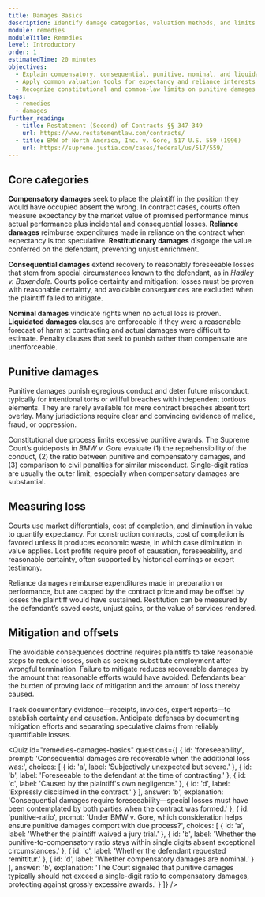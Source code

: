 ```yaml
---
title: Damages Basics
description: Identify damage categories, valuation methods, and limits that shape monetary awards.
module: remedies
moduleTitle: Remedies
level: Introductory
order: 1
estimatedTime: 20 minutes
objectives:
  - Explain compensatory, consequential, punitive, nominal, and liquidated damages.
  - Apply common valuation tools for expectancy and reliance interests.
  - Recognize constitutional and common-law limits on punitive damages.
tags:
  - remedies
  - damages
further_reading:
  - title: Restatement (Second) of Contracts §§ 347–349
    url: https://www.restatementlaw.com/contracts/
  - title: BMW of North America, Inc. v. Gore, 517 U.S. 559 (1996)
    url: https://supreme.justia.com/cases/federal/us/517/559/
---
```

## Core categories

**Compensatory damages** seek to place the plaintiff in the position they would have occupied absent the wrong. In contract cases, courts often measure expectancy by the market value of promised performance minus actual performance plus incidental and consequential losses. **Reliance damages** reimburse expenditures made in reliance on the contract when expectancy is too speculative. **Restitutionary damages** disgorge the value conferred on the defendant, preventing unjust enrichment.

**Consequential damages** extend recovery to reasonably foreseeable losses that stem from special circumstances known to the defendant, as in *Hadley v. Baxendale*. Courts police certainty and mitigation: losses must be proven with reasonable certainty, and avoidable consequences are excluded when the plaintiff failed to mitigate.

**Nominal damages** vindicate rights when no actual loss is proven. **Liquidated damages** clauses are enforceable if they were a reasonable forecast of harm at contracting and actual damages were difficult to estimate. Penalty clauses that seek to punish rather than compensate are unenforceable.

## Punitive damages

Punitive damages punish egregious conduct and deter future misconduct, typically for intentional torts or willful breaches with independent tortious elements. They are rarely available for mere contract breaches absent tort overlay. Many jurisdictions require clear and convincing evidence of malice, fraud, or oppression.

Constitutional due process limits excessive punitive awards. The Supreme Court’s guideposts in *BMW v. Gore* evaluate (1) the reprehensibility of the conduct, (2) the ratio between punitive and compensatory damages, and (3) comparison to civil penalties for similar misconduct. Single-digit ratios are usually the outer limit, especially when compensatory damages are substantial.

## Measuring loss

Courts use market differentials, cost of completion, and diminution in value to quantify expectancy. For construction contracts, cost of completion is favored unless it produces economic waste, in which case diminution in value applies. Lost profits require proof of causation, foreseeability, and reasonable certainty, often supported by historical earnings or expert testimony.

Reliance damages reimburse expenditures made in preparation or performance, but are capped by the contract price and may be offset by losses the plaintiff would have sustained. Restitution can be measured by the defendant’s saved costs, unjust gains, or the value of services rendered.

## Mitigation and offsets

The avoidable consequences doctrine requires plaintiffs to take reasonable steps to reduce losses, such as seeking substitute employment after wrongful termination. Failure to mitigate reduces recoverable damages by the amount that reasonable efforts would have avoided. Defendants bear the burden of proving lack of mitigation and the amount of loss thereby caused.

<Callout kind="tip" title="Proof strategies">
  Track documentary evidence—receipts, invoices, expert reports—to establish certainty and causation. Anticipate defenses by documenting mitigation efforts and separating speculative claims from reliably quantifiable losses.
</Callout>

<Quiz
  id="remedies-damages-basics"
  questions={[
    {
      id: 'foreseeability',
      prompt: 'Consequential damages are recoverable when the additional loss was:',
      choices: [
        { id: 'a', label: 'Subjectively unexpected but severe.' },
        { id: 'b', label: 'Foreseeable to the defendant at the time of contracting.' },
        { id: 'c', label: 'Caused by the plaintiff\'s own negligence.' },
        { id: 'd', label: 'Expressly disclaimed in the contract.' }
      ],
      answer: 'b',
      explanation:
        'Consequential damages require foreseeability—special losses must have been contemplated by both parties when the contract was formed.'
    },
    {
      id: 'punitive-ratio',
      prompt: 'Under BMW v. Gore, which consideration helps ensure punitive damages comport with due process?',
      choices: [
        { id: 'a', label: 'Whether the plaintiff waived a jury trial.' },
        { id: 'b', label: 'Whether the punitive-to-compensatory ratio stays within single digits absent exceptional circumstances.' },
        { id: 'c', label: 'Whether the defendant requested remittitur.' },
        { id: 'd', label: 'Whether compensatory damages are nominal.' }
      ],
      answer: 'b',
      explanation:
        'The Court signaled that punitive damages typically should not exceed a single-digit ratio to compensatory damages, protecting against grossly excessive awards.'
    }
  ]}
/>
